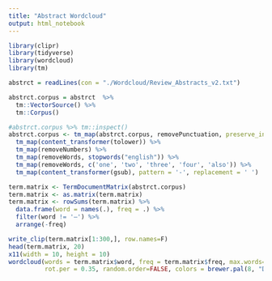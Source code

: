 ```yaml
---
title: "Abstract Wordcloud"
output: html_notebook
---
```


```r
library(clipr)
library(tidyverse)
library(wordcloud)
library(tm)
```

```r
abstrct = readLines(con = "./Wordcloud/Review_Abstracts_v2.txt")

abstrct.corpus = abstrct  %>% 
  tm::VectorSource() %>% 
  tm::Corpus()

#abstrct.corpus %>% tm::inspect()
abstrct.corpus <- tm_map(abstrct.corpus, removePunctuation, preserve_intra_word_dashes = T) %>% 
  tm_map(content_transformer(tolower)) %>% 
  tm_map(removeNumbers) %>% 
  tm_map(removeWords, stopwords("english")) %>% 
  tm_map(removeWords, c('one', 'two', 'three', 'four', 'also')) %>% 
  tm_map(content_transformer(gsub), pattern = '-', replacement = ' ')

term.matrix <- TermDocumentMatrix(abstrct.corpus)
term.matrix <- as.matrix(term.matrix)
term.matrix <- rowSums(term.matrix) %>% 
  data.frame(word = names(.), freq = .) %>% 
  filter(word != '–') %>% 
  arrange(-freq)

write_clip(term.matrix[1:300,], row.names=F)
head(term.matrix, 20)
x11(width = 10, height = 10)
wordcloud(words = term.matrix$word, freq = term.matrix$freq, max.words=200,
          rot.per = 0.35, random.order=FALSE, colors = brewer.pal(8, "Dark2"))
```

